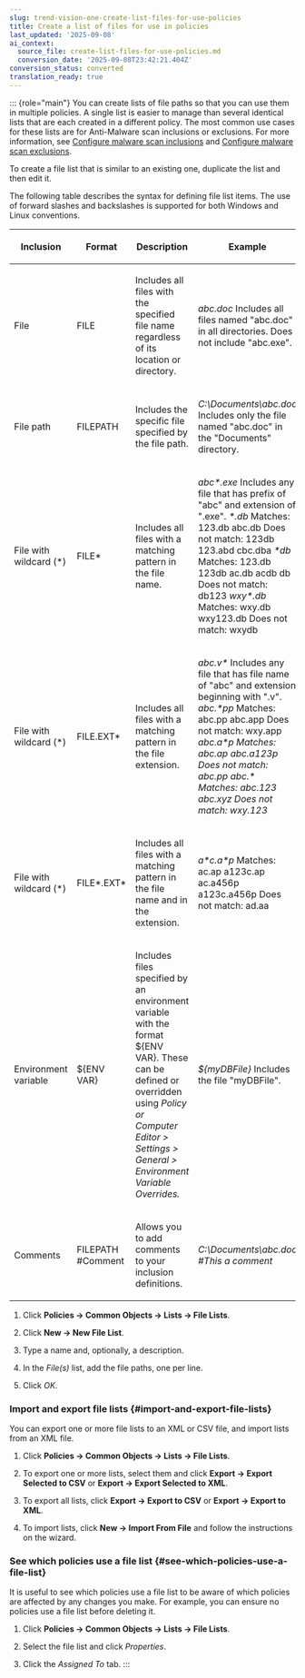 ```yaml
---
slug: trend-vision-one-create-list-files-for-use-policies
title: Create a list of files for use in policies
last_updated: '2025-09-08'
ai_context:
  source_file: create-list-files-for-use-policies.md
  conversion_date: '2025-09-08T23:42:21.404Z'
conversion_status: converted
translation_ready: true
---
```


::: {role="main"}
You can create lists of file paths so that you can use them in multiple policies. A single list is easier to manage than several identical lists that are each created in a different policy. The most common use cases for these lists are for Anti-Malware scan inclusions or exclusions. For more information, see [Configure malware scan inclusions](configure-malware-scan-inclusions.mdx) and [Configure malware scan exclusions](configure-malware-scan-exclusions.mdx).

To create a file list that is similar to an existing one, duplicate the list and then edit it.

The following table describes the syntax for defining file list items. The use of forward slashes and backslashes is supported for both Windows and Linux conventions.

<table>
<colgroup>
<col style="width: 17%" />
<col style="width: 17%" />
<col style="width: 33%" />
<col style="width: 33%" />
</colgroup>
<thead>
<tr>
<th><p>Inclusion</p></th>
<th><p>Format</p></th>
<th><p>Description</p></th>
<th><p>Example</p></th>
</tr>
</thead>
<tbody>
<tr>
<td><p>File</p></td>
<td><p>FILE</p></td>
<td><p>Includes all files with the specified file name regardless of its location or directory.</p></td>
<td><p><em>abc.doc</em> Includes all files named "abc.doc" in all directories. Does not include "abc.exe".</p></td>
</tr>
<tr>
<td><p>File path</p></td>
<td><p>FILEPATH</p></td>
<td><p>Includes the specific file specified by the file path.</p></td>
<td><p><em>C:\Documents\abc.doc</em> Includes only the file named "abc.doc" in the "Documents" directory.</p></td>
</tr>
<tr>
<td><p>File with wildcard (*)</p></td>
<td><p>FILE*</p></td>
<td><p>Includes all files with a matching pattern in the file name.</p></td>
<td><p><em>abc*.exe</em> Includes any file that has prefix of "abc" and extension of ".exe". <em>*.db</em> Matches: 123.db abc.db Does not match: 123db 123.abd cbc.dba <em>*db</em> Matches: 123.db 123db ac.db acdb db Does not match: db123 <em>wxy*.db</em> Matches: wxy.db wxy123.db Does not match: wxydb</p></td>
</tr>
<tr>
<td><p>File with wildcard (*)</p></td>
<td><p>FILE.EXT*</p></td>
<td><p>Includes all files with a matching pattern in the file extension.</p></td>
<td><p><em>abc.v*</em> Includes any file that has file name of "abc" and extension beginning with ".v". <em>abc.*pp</em> Matches: abc.pp abc.app Does not match: wxy.app <em>abc.a*p</em> <em>Matches: abc.ap abc.a123p Does not match: abc.pp <em>abc.*</em> Matches: abc.123 abc.xyz Does not match: wxy.123</em></p></td>
</tr>
<tr>
<td><p>File with wildcard (*)</p></td>
<td><p>FILE*.EXT*</p></td>
<td><p>Includes all files with a matching pattern in the file name and in the extension.</p></td>
<td><p><em>a*c.a*p</em> Matches: ac.ap a123c.ap ac.a456p a123c.a456p Does not match: ad.aa</p></td>
</tr>
<tr>
<td><p>Environment variable</p></td>
<td><p>${ENV VAR}</p></td>
<td><p>Includes files specified by an environment variable with the format ${ENV VAR}. These can be defined or overridden using <em>Policy or Computer Editor &gt; Settings &gt; General &gt; Environment Variable Overrides.</em></p></td>
<td><p><em>${myDBFile}</em> Includes the file "myDBFile".</p></td>
</tr>
<tr>
<td><p>Comments</p></td>
<td><p>FILEPATH #Comment</p></td>
<td><p>Allows you to add comments to your inclusion definitions.</p></td>
<td><p><em>C:\Documents\abc.doc #This a comment</em></p></td>
</tr>
</tbody>
</table>

1.  Click **Policies → Common Objects → Lists → File Lists**.

2.  Click **New → New File List**.

3.  Type a name and, optionally, a description.

4.  In the *File(s)* list, add the file paths, one per line.

5.  Click *OK*.

### Import and export file lists {#import-and-export-file-lists}

You can export one or more file lists to an XML or CSV file, and import lists from an XML file.

1.  Click **Policies → Common Objects → Lists → File Lists**.

2.  To export one or more lists, select them and click **Export → Export Selected to CSV** or **Export → Export Selected to XML**.

3.  To export all lists, click **Export → Export to CSV** or **Export → Export to XML**.

4.  To import lists, click **New → Import From File** and follow the instructions on the wizard.

### See which policies use a file list {#see-which-policies-use-a-file-list}

It is useful to see which policies use a file list to be aware of which policies are affected by any changes you make. For example, you can ensure no policies use a file list before deleting it.

1.  Click **Policies → Common Objects → Lists → File Lists**.

2.  Select the file list and click *Properties*.

3.  Click the *Assigned To* tab.
:::
